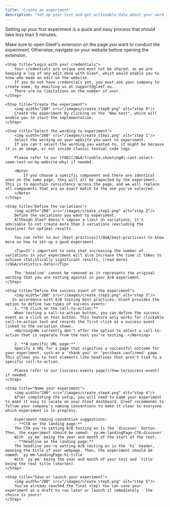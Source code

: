 ```yaml
---
title: 'Create an experiment'
description: "Set-up your test and get actionable data about your wording"
---
```


Setting up your first experiment is a quick and easy process that should take less than 5 minutes.

<Steps>
    <Step title="Open Gleef's extension on the relevant page">
        Make sure to open Gleef's extension on the page you want to conduct the experiment.
        Otherwise, navigate on your website before opening the extension.
    </Step>

    <Step title="Login with your credentials">
        Your credentials are unique and must not be shared, as we are keeping a log of any edit done with Gleef, which would enable you to know who made an edit on the website.
        If you do not have credentials yet, you must ask your company to create some, by emailing us at support@gleef.eu.
        There are no limitations on the number of user.
    </Step>

    <Step title="Create the experiment">
        <img width="200" src="/images/create_step0.png" alt="step 0"/>
        Create the experiment by clicking on the 'New test", which will enable you to start the implementation.
    </Step>

    <Step title="Select the wording to experiment">
        <img width="200" src="/images/create_step1.png" alt="step 1"/>
        Select the wording on your website you want to experiment.
        If you can't select the wording you wanted to, it might be because it is an image, or not inside classic textual code tags.
        
        Please refer to our [FAQ](/Q&A/trouble-shooting#i-cant-select-some-text-on-my-website-why) if needed.
    
        <Note>
            If you choose a specific component and there are identical ones on the same page, they will all be impacted by the experiment. This is to maintain consistency across the page, and we will replace all components that are an exact match to the one you've selected.
        </Note>
    </Step>

    <Step title="Define the variations">
        <img width="200" src="/images/create_step2.png" alt="step 2"/>
        Define the variations you want to experiment.
        Although Gleef doesn't impose a limit on variations, it's advisable to not create more than 2 variations (excluding the baseline) for optimal results.
        
        You can refer to our [best practices](/Q&A/best-practices) to know more on how to set-up a good experiment.

        <Tip>It's important to note that increasing the number of variations in your experiment will also increase the time it takes to achieve statistically significant results, [read more](/Q&A/statistics-data)</Tip>

        The 'baseline' cannot be removed as it represents the original wording that you are testing against in your A/B experiment.
    </Step>

    <Step title="Define the success event of the experiment">
        <img width="200" src="/images/create_step3.png" alt="step 3"/>
       In accordance with A/B testing best practices, Gleef provides the option to define two types of success events:
        1. **A click on the call-to-action:**
        When testing a call-to-action button, you can define the success event as a click on that button. This feature only works for clickable call-to-action text and records the first click as a success event linked to the variation shown.
        <Warning>We currently don't offer the option to select a call-to-action that is separate from the text you're testing. </Warning>
        
        2. **A specific URL page:**
        Specify a URL for a page that signifies a successful outcome for your experiment, such as a 'thank you' or 'purchase confirmed' page. This allows you to test elements like headlines that aren't tied to a specific call-to-action.
        
        Please refer to our [success-events page](/how-to/success-event) if needed.    
    </Step>

    <Step title="Name your experiment">
        <img width="200" src="/images/create_step4.png" alt="step 4"/>
        After completing the setup, you will need to name your experiment to make it easy to locate on your Gleef dashboard. Gleef recommends to follow your company's naming conventions to make it clear to everyone which experiment is in progress.
        
        Experiment naming convention suggestions:
        - **CTA on the landing page:**
        The CTA you're setting A/B testing on is the `discover` button. Then, the experiment should be named: `yy.mm-landingPage-CTA-discover`
        With `yy.mm` being the year and month of the start of the test.
        - **Headline on the landing page:**
        The headline you're setting A/B testing on is the `h1` header, meaning the title of your webpage. Then, the experiment should be named: `yy.mm-landingPage-h1-title`
        With `yy.mm` being the year and month of your test and `title` being the real title (shorten).
    </Step>

    <Step title="Save or launch your experiment">
        <img width="200" src="/images/create_step5.png" alt="step 5"/>
        You've already reached the final step! You can save your experiment as a draft to run later or launch it immediately - the choice is yours!
    </Step>
</Steps>
